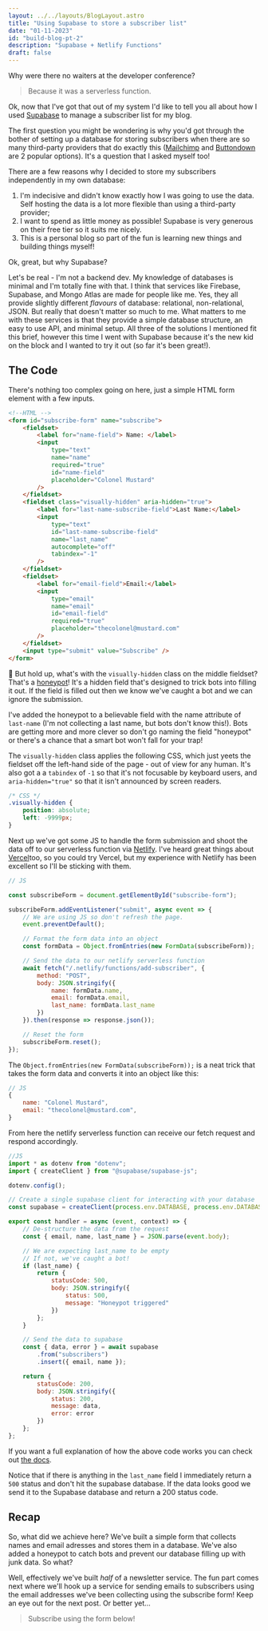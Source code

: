 ```yaml
---
layout: ../../layouts/BlogLayout.astro
title: "Using Supabase to store a subscriber list"
date: "01-11-2023"
id: "build-blog-pt-2"
description: "Supabase + Netlify Functions"
draft: false
---
```



Why were there no waiters at the developer conference?

> Because it was a serverless function.

Ok, now that I've got that out of my system I'd like to tell you all about how I used [Supabase](https://supabase.com/) to manage a subscriber list for my blog.

The first question you might be wondering is why you'd got through the bother of setting up a database for storing subscribers when there are so many third-party providers that do exactly this ([Mailchimp](https://mailchimp.com/) and [Buttondown](https://buttondown.email/) are 2 popular options). It's a question that I asked myself too!

There are a few reasons why I decided to store my subscribers independently in my own database:

1. I'm indecisive and didn't know exactly how I was going to use the data. Self hosting the data is a lot more flexible than using a third-party provider;
2. I want to spend as little money as possible! Supabase is very generous on their free tier so it suits me nicely.
3. This is a personal blog so part of the fun is learning new things and building things myself!

Ok, great, but why Supabase?

Let's be real - I'm not a backend dev. My knowledge of databases is minimal and I'm totally fine with that. I think that services like Firebase, Supabase, and Mongo Atlas are made for people like me. Yes, they all provide slightly different _flavours_ of database: relational, non-relational, JSON. But really that doesn't matter so much to me. What matters to me with these services is that they provide a simple database structure, an easy to use API, and minimal setup. All three of the solutions I mentioned fit this brief, however this time I went with Supabase because it's the new kid on the block and I wanted to try it out (so far it's been great!).

## The Code

There's nothing too complex going on here, just a simple HTML form element with a few inputs.

```html
<!--HTML -->
<form id="subscribe-form" name="subscribe">
	<fieldset>
		<label for="name-field"> Name: </label>
		<input
			type="text"
			name="name"
			required="true"
			id="name-field"
			placeholder="Colonel Mustard"
		/>
	</fieldset>
	<fieldset class="visually-hidden" aria-hidden="true">
		<label for="last-name-subscribe-field">Last Name:</label>
		<input
			type="text"
			id="last-name-subscribe-field"
			name="last_name"
			autocomplete="off"
			tabindex="-1"
		/>
	</fieldset>
	<fieldset>
		<label for="email-field">Email:</label>
		<input
			type="email"
			name="email"
			id="email-field"
			required="true"
			placeholder="thecolonel@mustard.com"
		/>
	</fieldset>
	<input type="submit" value="Subscribe" />
</form>
```

🤔 But hold up, what's with the `visually-hidden` class on the middle fieldset? That's a [honeypot](<https://en.wikipedia.org/wiki/Honeypot_(computing)>)! It's a hidden field that's designed to trick bots into filling it out. If the field is filled out then we know we've caught a bot and we can ignore the submission.

I've added the honeypot to a believable field with the name attribute of `last-name` (I'm not collecting a last name, but bots don't know this!). Bots are getting more and more clever so don't go naming the field "honeypot" or there's a chance that a smart bot won't fall for your trap!

The `visually-hidden` class applies the following CSS, which just yeets the fieldset off the left-hand side of the page - out of view for any human. It's also got a a `tabindex` of `-1` so that it's not focusable by keyboard users, and `aria-hidden="true"` so that it isn't announced by screen readers.

```css
/* CSS */
.visually-hidden {
	position: absolute;
	left: -9999px;
}
```

Next up we've got some JS to handle the form submission and shoot the data off to our serverless function via [Netlify](https://www.netlify.com/). I've heard great things about [Vercel](https://vercel.com/)too, so you could try Vercel, but my experience with Netlify has been excellent so I'll be sticking with them.

```js
// JS

const subscribeForm = document.getElementById("subscribe-form");

subscribeForm.addEventListener("submit", async event => {
	// We are using JS so don't refresh the page.
	event.preventDefault();

	// Format the form data into an object
	const formData = Object.fromEntries(new FormData(subscribeForm));

	// Send the data to our netlify serverless function
	await fetch("/.netlify/functions/add-subscriber", {
		method: "POST",
		body: JSON.stringify({
			name: formData.name,
			email: formData.email,
			last_name: formData.last_name
		})
	}).then(response => response.json());

	// Reset the form
	subscribeForm.reset();
});
```

The `Object.fromEntries(new FormData(subscribeForm));` is a neat trick that takes the form data and converts it into an object like this:

```js
// JS
{
	name: "Colonel Mustard",
	email: "thecolonel@mustard.com",
}
```

From here the netlify serverless function can receive our fetch request and respond accordingly.

```js
//JS
import * as dotenv from "dotenv";
import { createClient } from "@supabase/supabase-js";

dotenv.config();

// Create a single supabase client for interacting with your database
const supabase = createClient(process.env.DATABASE, process.env.DATABASE_KEY);

export const handler = async (event, context) => {
	// De-structure the data from the request
	const { email, name, last_name } = JSON.parse(event.body);

	// We are expecting last_name to be empty
	// If not, we've caught a bot!
	if (last_name) {
		return {
			statusCode: 500,
			body: JSON.stringify({
				status: 500,
				message: "Honeypot triggered"
			})
		};
	}

	// Send the data to supabase
	const { data, error } = await supabase
		.from("subscribers")
		.insert({ email, name });

	return {
		statusCode: 200,
		body: JSON.stringify({
			status: 200,
			message: data,
			error: error
		})
	};
};
```

If you want a full explanation of how the above code works you can check out [the docs](https://docs.netlify.com/functions/overview/).

Notice that if there is anything in the `last_name` field I immediately return a `500` status and don't hit the supabase database. If the data looks good we send it to the Supabase database and return a 200 status code.

## Recap

So, what did we achieve here? We've built a simple form that collects names and email adresses and stores them in a database. We've also added a honeypot to catch bots and prevent our database filling up with junk data. So what?

Well, effectively we've built _half_ of a newsletter service. The fun part comes next where we'll hook up a service for sending emails to subscribers using the email addresses we've been collecting using the subscribe form! Keep an eye out for the next post. Or better yet...

> Subscribe using the form below!
